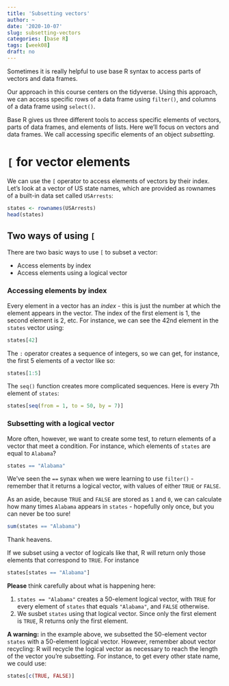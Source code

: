 ```yaml
---
title: 'Subsetting vectors'
author: ~
date: '2020-10-07'
slug: subsetting-vectors
categories: [base R]
tags: [week08]
draft: no
---
```


Sometimes it is really helpful to use base R syntax to access parts of vectors and data frames.

<!--more-->

Our approach in this course centers on the tidyverse. Using this approach, we can access specific rows of a data frame using `filter()`, and columns of a data frame using `select()`. 

Base R gives us three different tools to access specific elements of vectors, parts of data frames, and elements of lists. Here we'll focus on vectors and data frames. We call accessing specific elements of an object *subsetting*. 

# `[` for vector elements

We can use the `[` operator to access elements of vectors by their index. Let's look at a vector of US state names, which are provided as rownames of a built-in data set called `USArrests`:

```r
states <- rownames(USArrests)
head(states)
```


## Two ways of using `[`

There are two basic ways to use `[` to subset a vector:

* Access elements by index
* Access elements using a logical vector

### Accessing elements by index

Every element in a vector has an *index* - this is just the number at which the element appears in the vector. The index of the first element is 1, the second element is 2, etc. For instance, we can see the 42nd element in the `states` vector using:

```r
states[42]
```

The `:` operator creates a sequence of integers, so we can get, for instance, the first 5 elements of a vector like so:

```r
states[1:5]
```

The `seq()` function creates more complicated sequences. Here is every 7th element of `states`:

```r
states[seq(from = 1, to = 50, by = 7)]
```

### Subsetting with a logical vector

More often, however, we want to create some test, to return elements of a vector that meet a condition. For instance, which elements of `states` are equal to `Alabama`? 

```r
states == "Alabama"
```

We've seen the `==` synax when we were learning to use `filter()` - remember that it returns a logical vector, with values of either `TRUE` or `FALSE`. 

As an aside, because `TRUE` and `FALSE` are stored as `1` and `0`, we can calculate how many times `Alabama` appears in `states` - hopefully only once, but you can never be too sure!

```r
sum(states == "Alabama")
```

Thank heavens.


If we subset using a vector of logicals like that, R will return only those elements that correspond to `TRUE`. For instance

```r
states[states == "Alabama"]
```

**Please** think carefully about what is happening here:

1. `states == "Alabama"` creates a 50-element logical vector, with `TRUE` for every element of `states` that equals `"Alabama"`, and `FALSE` otherwise. 
2. We susbet `states` using that logical vector. Since only the first element is `TRUE`, R returns only the first element.

**A warning:** in the example above, we subsetted the 50-element vector `states` with a 50-element logical vector. However, remember about vector recycling: R will recycle the logical vector as necessary to reach the length of the vector you're subsetting. For instance, to get every other state name, we could use:

```r
states[c(TRUE, FALSE)]
```

